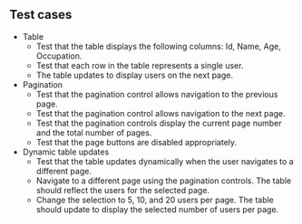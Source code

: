 ## Test cases

- Table
  - Test that the table displays the following columns: Id, Name, Age, Occupation.
  - Test that each row in the table represents a single user.
  - The table updates to display users on the next page.
- Pagination
  - Test that the pagination control allows navigation to the previous page.
  - Test that the pagination control allows navigation to the next page.
  - Test that the pagination controls display the current page number and the total number of pages.
  - Test that the page buttons are disabled appropriately.
- Dynamic table updates
  - Test that the table updates dynamically when the user navigates to a different page.
  - Navigate to a different page using the pagination controls. The table should reflect the users for the selected page.
  - Change the selection to 5, 10, and 20 users per page. The table should update to display the selected number of users per page.
